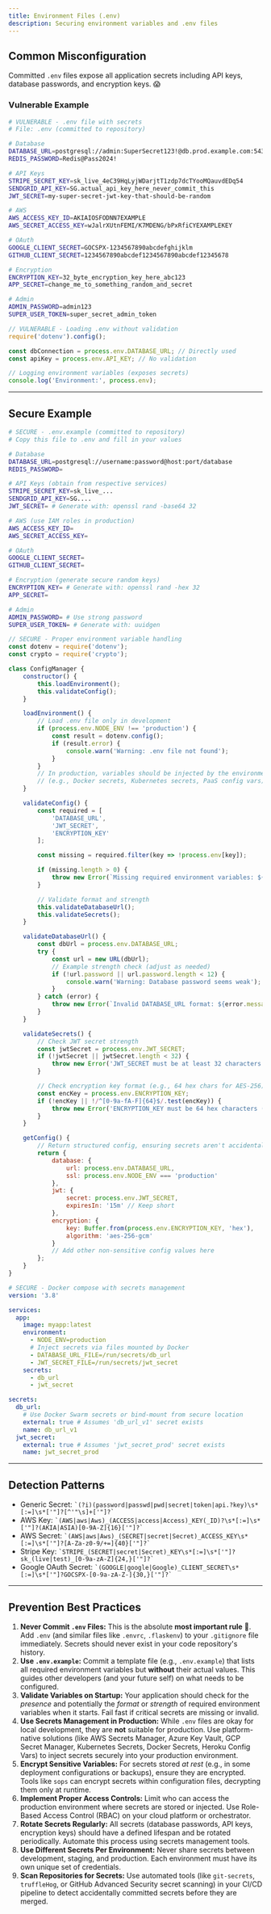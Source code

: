 ```yaml
---
title: Environment Files (.env)
description: Securing environment variables and .env files
---
```


## Common Misconfiguration

Committed `.env` files expose all application secrets including API keys, database passwords, and encryption keys. 😱

### Vulnerable Example

```bash
# VULNERABLE - .env file with secrets
# File: .env (committed to repository)

# Database
DATABASE_URL=postgresql://admin:SuperSecret123!@db.prod.example.com:5432/production
REDIS_PASSWORD=Redis@Pass2024!

# API Keys
STRIPE_SECRET_KEY=sk_live_4eC39HqLyjWDarjtT1zdp7dcTYooMQauvdEDq54
SENDGRID_API_KEY=SG.actual_api_key_here_never_commit_this
JWT_SECRET=my-super-secret-jwt-key-that-should-be-random

# AWS
AWS_ACCESS_KEY_ID=AKIAIOSFODNN7EXAMPLE
AWS_SECRET_ACCESS_KEY=wJalrXUtnFEMI/K7MDENG/bPxRfiCYEXAMPLEKEY

# OAuth
GOOGLE_CLIENT_SECRET=GOCSPX-1234567890abcdefghijklm
GITHUB_CLIENT_SECRET=1234567890abcdef1234567890abcdef12345678

# Encryption
ENCRYPTION_KEY=32_byte_encryption_key_here_abc123
APP_SECRET=change_me_to_something_random_and_secret

# Admin
ADMIN_PASSWORD=admin123
SUPER_USER_TOKEN=super_secret_admin_token
````

```javascript
// VULNERABLE - Loading .env without validation
require('dotenv').config();

const dbConnection = process.env.DATABASE_URL; // Directly used
const apiKey = process.env.API_KEY; // No validation

// Logging environment variables (exposes secrets)
console.log('Environment:', process.env);
```

-----

## Secure Example

```bash
# SECURE - .env.example (committed to repository)
# Copy this file to .env and fill in your values

# Database
DATABASE_URL=postgresql://username:password@host:port/database
REDIS_PASSWORD=

# API Keys (obtain from respective services)
STRIPE_SECRET_KEY=sk_live_...
SENDGRID_API_KEY=SG....
JWT_SECRET= # Generate with: openssl rand -base64 32

# AWS (use IAM roles in production)
AWS_ACCESS_KEY_ID=
AWS_SECRET_ACCESS_KEY=

# OAuth
GOOGLE_CLIENT_SECRET=
GITHUB_CLIENT_SECRET=

# Encryption (generate secure random keys)
ENCRYPTION_KEY= # Generate with: openssl rand -hex 32
APP_SECRET=

# Admin
ADMIN_PASSWORD= # Use strong password
SUPER_USER_TOKEN= # Generate with: uuidgen
```

```javascript
// SECURE - Proper environment variable handling
const dotenv = require('dotenv');
const crypto = require('crypto');

class ConfigManager {
    constructor() {
        this.loadEnvironment();
        this.validateConfig();
    }

    loadEnvironment() {
        // Load .env file only in development
        if (process.env.NODE_ENV !== 'production') {
            const result = dotenv.config();
            if (result.error) {
                console.warn('Warning: .env file not found');
            }
        }
        // In production, variables should be injected by the environment
        // (e.g., Docker secrets, Kubernetes secrets, PaaS config vars)
    }

    validateConfig() {
        const required = [
            'DATABASE_URL',
            'JWT_SECRET',
            'ENCRYPTION_KEY'
        ];

        const missing = required.filter(key => !process.env[key]);

        if (missing.length > 0) {
            throw new Error(`Missing required environment variables: ${missing.join(', ')}`);
        }

        // Validate format and strength
        this.validateDatabaseUrl();
        this.validateSecrets();
    }

    validateDatabaseUrl() {
        const dbUrl = process.env.DATABASE_URL;
        try {
            const url = new URL(dbUrl);
            // Example strength check (adjust as needed)
            if (!url.password || url.password.length < 12) {
                console.warn('Warning: Database password seems weak');
            }
        } catch (error) {
            throw new Error(`Invalid DATABASE_URL format: ${error.message}`);
        }
    }

    validateSecrets() {
        // Check JWT secret strength
        const jwtSecret = process.env.JWT_SECRET;
        if (!jwtSecret || jwtSecret.length < 32) {
            throw new Error('JWT_SECRET must be at least 32 characters');
        }

        // Check encryption key format (e.g., 64 hex chars for AES-256)
        const encKey = process.env.ENCRYPTION_KEY;
        if (!encKey || !/^[0-9a-fA-F]{64}$/.test(encKey)) {
            throw new Error('ENCRYPTION_KEY must be 64 hex characters (32 bytes)');
        }
    }

    getConfig() {
        // Return structured config, ensuring secrets aren't accidentally logged
        return {
            database: {
                url: process.env.DATABASE_URL,
                ssl: process.env.NODE_ENV === 'production'
            },
            jwt: {
                secret: process.env.JWT_SECRET,
                expiresIn: '15m' // Keep short
            },
            encryption: {
                key: Buffer.from(process.env.ENCRYPTION_KEY, 'hex'),
                algorithm: 'aes-256-gcm'
            }
            // Add other non-sensitive config values here
        };
    }
}
```

```yaml
# SECURE - Docker compose with secrets management
version: '3.8'

services:
  app:
    image: myapp:latest
    environment:
      - NODE_ENV=production
      # Inject secrets via files mounted by Docker
      - DATABASE_URL_FILE=/run/secrets/db_url
      - JWT_SECRET_FILE=/run/secrets/jwt_secret
    secrets:
      - db_url
      - jwt_secret

secrets:
  db_url:
    # Use Docker Swarm secrets or bind-mount from secure location
    external: true # Assumes 'db_url_v1' secret exists
    name: db_url_v1
  jwt_secret:
    external: true # Assumes 'jwt_secret_prod' secret exists
    name: jwt_secret_prod
```

-----

## Detection Patterns

  * Generic Secret: `` `(?i)(password|passwd|pwd|secret|token|api.?key)\s*[:=]\s*['"]?[^'"\s]+['"]?` ``
  * AWS Key: `` `(AWS|aws|Aws)_(ACCESS|access|Access)_KEY(_ID)?\s*[:=]\s*['"]?(AKIA|ASIA)[0-9A-Z]{16}['"]?` ``
  * AWS Secret: `` `(AWS|aws|Aws)_(SECRET|secret|Secret)_ACCESS_KEY\s*[:=]\s*['"]?[A-Za-z0-9/+=]{40}['"]?` ``
  * Stripe Key: `` `STRIPE_(SECRET|secret|Secret)_KEY\s*[:=]\s*['"]?sk_(live|test)_[0-9a-zA-Z]{24,}['"]?` ``
  * Google OAuth Secret: `` `(GOOGLE|google|Google)_CLIENT_SECRET\s*[:=]\s*['"]?GOCSPX-[0-9a-zA-Z-]{30,}['"]?` ``

-----

## Prevention Best Practices

  1.  **Never Commit `.env` Files:** This is the absolute **most important rule** 🚫. Add `.env` (and similar files like `.envrc`, `.flaskenv`) to your `.gitignore` file immediately. Secrets should never exist in your code repository's history.
  2.  **Use `.env.example`:** Commit a template file (e.g., `.env.example`) that lists all required environment variables but **without** their actual values. This guides other developers (and your future self) on what needs to be configured.
  3.  **Validate Variables on Startup:** Your application should check for the *presence* and potentially the *format* or *strength* of required environment variables when it starts. Fail fast if critical secrets are missing or invalid.
  4.  **Use Secrets Management in Production:** While `.env` files are okay for local development, they are **not** suitable for production. Use platform-native solutions (like AWS Secrets Manager, Azure Key Vault, GCP Secret Manager, Kubernetes Secrets, Docker Secrets, Heroku Config Vars) to inject secrets securely into your production environment.
  5.  **Encrypt Sensitive Variables:** For secrets stored *at rest* (e.g., in some deployment configurations or backups), ensure they are encrypted. Tools like `sops` can encrypt secrets within configuration files, decrypting them only at runtime.
  6.  **Implement Proper Access Controls:** Limit who can access the production environment where secrets are stored or injected. Use Role-Based Access Control (RBAC) on your cloud platform or orchestrator.
  7.  **Rotate Secrets Regularly:** All secrets (database passwords, API keys, encryption keys) should have a defined lifespan and be rotated periodically. Automate this process using secrets management tools.
  8.  **Use Different Secrets Per Environment:** Never share secrets between development, staging, and production. Each environment must have its own unique set of credentials.
  9.  **Scan Repositories for Secrets:** Use automated tools (like `git-secrets`, `truffleHog`, or GitHub Advanced Security secret scanning) in your CI/CD pipeline to detect accidentally committed secrets before they are merged.
